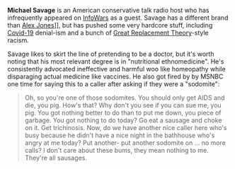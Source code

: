 '''Michael Savage''' is an American conservative talk radio host who has infrequently appeared on [[InfoWars]] as a guest. Savage has a different brand than [[Alex Jones]]]], but has pushed some very hardcore stuff, including [[Covid-19]] denial-ism and a bunch of [[Great Replacement Theory]]-style racism. 

Savage likes to skirt the line of pretending to be a doctor, but it's worth noting that his most relevant degree is in "nutritional ethnomedicine". He's consistently advocated ineffective and harmful woo like homeopathy while disparaging actual medicine like vaccines. He also got fired by by MSNBC one time for saying this to a caller after asking if they were a "sodomite":

<blockquote>Oh, so you're one of those sodomites. You should only get AIDS and die, you pig. How's that? Why don't you see if you can sue me, you pig. You got nothing better to do than to put me down, you piece of garbage. You got nothing to do today? Go eat a sausage and choke on it. Get trichinosis. Now, do we have another nice caller here who's busy because he didn't have a nice night in the bathhouse who's angry at me today? Put another- put another sodomite on ... no more calls? I don't care about these bums, they mean nothing to me. They're all sausages.</blockquote>
